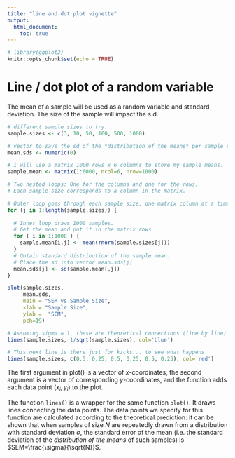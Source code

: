 ```yaml
---
title: "line and dot plot vignette"
output:
  html_document:
    toc: true
---
```


```r
# library(ggplot2)
knitr::opts_chunk$set(echo = TRUE)
```


# Line / dot plot of a random variable 

The mean of a sample will be used as a random variable and standard deviation. The size of the sample will impact the s.d.

```r
# different sample sizes to try:
sample.sizes <- c(3, 10, 50, 100, 500, 1000)

# vector to save the sd of the *distribution of the means* per sample size.
mean.sds <- numeric(0) 

# i will use a matrix 1000 rows x 6 columns to store my sample means.
sample.mean <- matrix(1:6000, ncol=6, nrow=1000)

# Two nested loops: One for the columns and one for the rows. 
# Each sample size corresponds to a column in the matrix.

# Outer loop goes through each sample size, one matrix column at a time.
for (j in 1:length(sample.sizes)) {
  
  # Inner loop draws 1000 samples.
  # Get the mean and put it in the matrix rows
  for ( i in 1:1000 ) {
    sample.mean[i,j] <- mean(rnorm(sample.sizes[j]))
  }
  # Obtain standard distribution of the sample mean.
  # Place the sd into vector mean.sds[j]
  mean.sds[j] <- sd(sample.mean[,j])
}

plot(sample.sizes,
     mean.sds, 
     main = "SEM vs Sample Size", 
     xlab = "Sample Size", 
     ylab =  "SEM",
     pch=19)

# Assuming sigma = 1, these are theoretical connections (line by line)
lines(sample.sizes, 1/sqrt(sample.sizes), col='blue')

# This next line is there just for kicks... to see what happens
lines(sample.sizes, c(0.5, 0.25, 0.5, 0.25, 0.5, 0.25), col='red')
```

The first argument in plot() is a vector of $x$-coordinates, the second argument is a vector of corresponding $y$-coordinates, and the function adds each data point $(x_i, y_i)$ to the plot. 

The function `lines()` is a wrapper for the same function `plot()`. It draws lines connecting the data points. The data points we specify for this function are calculated according to the theoretical prediction: it can be shown that when samples of size $N$ are repeatedly drawn from a distribution with standard deviation $\sigma$, the standard error of the mean (i.e. the standard deviation of the *distribution of the means* of such samples) is $SEM=\frac{\sigma}{\sqrt{N}}$. 



